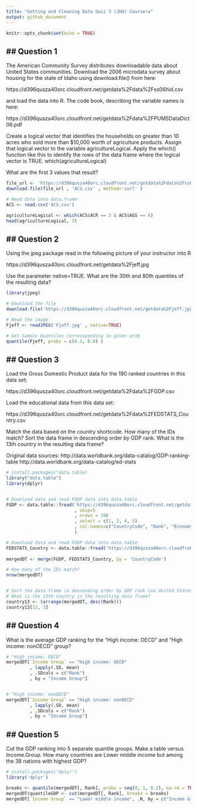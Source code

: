 ```yaml
---
title: "Getting and Cleaning Data Quiz 3 (JHU) Coursera"
output: github_document
---
```


```r
knitr::opts_chunk$set(echo = TRUE)
```

## Question 1
-------------
The American Community Survey distributes downloadable data about United States communities. Download the 2006 microdata survey about housing for the state of Idaho using download.file() from here:

https://d396qusza40orc.cloudfront.net/getdata%2Fdata%2Fss06hid.csv

and load the data into R. The code book, describing the variable names is here:

https://d396qusza40orc.cloudfront.net/getdata%2Fdata%2FPUMSDataDict06.pdf

Create a logical vector that identifies the households on greater than 10 acres who sold more than $10,000 worth of agriculture products. Assign that logical vector to the variable agricultureLogical. Apply the which() function like this to identify the rows of the data frame where the logical vector is TRUE. which(agricultureLogical) 

What are the first 3 values that result?

```r
file_url <- 'https://d396qusza40orc.cloudfront.net/getdata%2Fdata%2Fss06hid.csv'
download.file(file_url , 'ACS.csv' , method='curl' )

# Read data into data.frame
ACS <- read.csv('ACS.csv')

agricultureLogical <- which(ACS$ACR == 3 & ACS$AGS == 6)
head(agricultureLogical, 3)
```

## Question 2
--------------
Using the jpeg package read in the following picture of your instructor into R

https://d396qusza40orc.cloudfront.net/getdata%2Fjeff.jpg

Use the parameter native=TRUE. What are the 30th and 80th quantiles of the resulting data?

```r
library(jpeg)

# Download the file
download.file('https://d396qusza40orc.cloudfront.net/getdata%2Fjeff.jpg' ,'Fjeff.jpg')

# Read the image
Fjeff <- readJPEG('Fjeff.jpg' , native=TRUE)

# Get Sample Quantiles corressponding to given prob
quantile(Fjeff, probs = c(0.3, 0.8) )
```


## Question 3
-------------
Load the Gross Domestic Product data for the 190 ranked countries in this data set:

https://d396qusza40orc.cloudfront.net/getdata%2Fdata%2FGDP.csv

Load the educational data from this data set:

https://d396qusza40orc.cloudfront.net/getdata%2Fdata%2FEDSTATS_Country.csv

Match the data based on the country shortcode. How many of the IDs match? Sort the data frame in descending order by GDP rank. What is the 13th country in the resulting data frame?

Original data sources: http://data.worldbank.org/data-catalog/GDP-ranking-table http://data.worldbank.org/data-catalog/ed-stats


```r
# install.packages("data.table)
library("data.table")
library(dplyr)


# Download data and read FGDP data into data.table
FGDP <- data.table::fread('https://d396qusza40orc.cloudfront.net/getdata%2Fdata%2FGDP.csv'
                          , skip=5
                          , nrows = 190
                          , select = c(1, 2, 4, 5)
                          , col.names=c("CountryCode", "Rank", "Economy", "Total")
                          )

# Download data and read FGDP data into data.table
FEDSTATS_Country <- data.table::fread('https://d396qusza40orc.cloudfront.net/getdata%2Fdata%2FEDSTATS_Country.csv')
     
mergedDT <- merge(FGDP, FEDSTATS_Country, by = 'CountryCode')

# How many of the IDs match?
nrow(mergedDT)


# Sort the data frame in descending order by GDP rank (so United States is last). 
# What is the 13th country in the resulting data frame?
country13 <- (arrange(mergedDT, desc(Rank)))
country13[13, 3]
```


## Question 4
-------------
What is the average GDP ranking for the "High income: OECD" and "High income: nonOECD" group?

```r
# "High income: OECD" 
mergedDT[`Income Group` == "High income: OECD"
         , lapply(.SD, mean)
         , .SDcols = c("Rank")
         , by = "Income Group"]


# "High income: nonOECD"
mergedDT[`Income Group` == "High income: nonOECD"
         , lapply(.SD, mean)
         , .SDcols = c("Rank")
         , by = "Income Group"]
```

## Question 5
-------------
Cut the GDP ranking into 5 separate quantile groups. Make a table versus Income.Group. How many countries are Lower middle income but among the 38 nations with highest GDP?

```r
# install.packages('dplyr')
library('dplyr')

breaks <- quantile(mergedDT[, Rank], probs = seq(0, 1, 0.2), na.rm = TRUE)
mergedDT$quantileGDP <- cut(mergedDT[, Rank], breaks = breaks)
mergedDT[`Income Group` == "Lower middle income", .N, by = c("Income Group", "quantileGDP")]
```